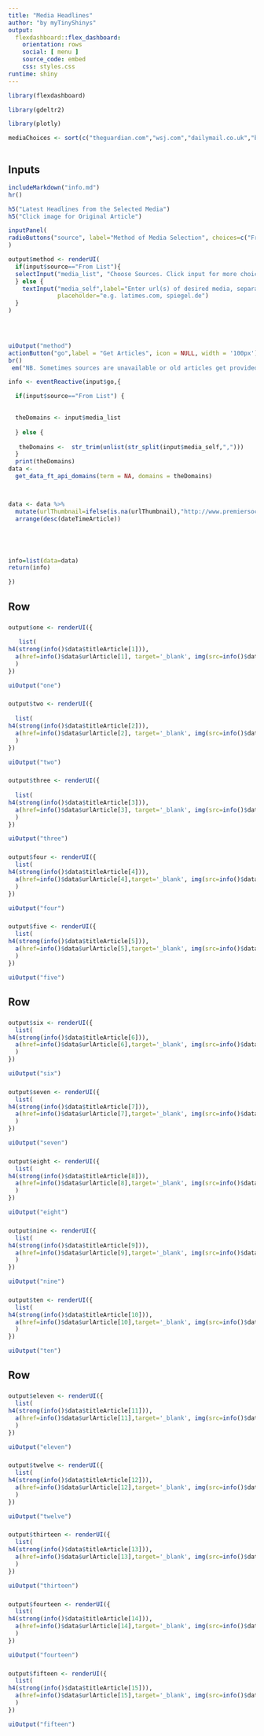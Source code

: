 ```yaml
---
title: "Media Headlines"
author: "by myTinyShinys"
output: 
  flexdashboard::flex_dashboard:
    orientation: rows
    social: [ menu ]
    source_code: embed
    css: styles.css
runtime: shiny
---
```


```r
library(flexdashboard)

library(gdeltr2)

library(plotly)

mediaChoices <- sort(c("theguardian.com","wsj.com","dailymail.co.uk","bbc.co.uk","espn.com","news.cn","thehindu.com", "orlandosentinel.com","washingtonpost.com", "nytimes.com"))



```

Inputs {.sidebar data-width=325}
-------------------------------------

```r
includeMarkdown("info.md")
hr()

h5("Latest Headlines from the Selected Media") 
h5("Click image for Original Article") 

inputPanel(
radioButtons("source", label="Method of Media Selection", choices=c("From List","Self Input"), inline=T)
)

output$method <- renderUI(
  if(input$source=="From List"){
  selectInput("media_list", "Choose Sources. Click input for more choices", choices=mediaChoices,multiple=T, selected=c("nytimes.com","washingtonpost.com"))
  } else {
    textInput("media_self",label="Enter url(s) of desired media, separated by comma", 
              placeholder="e.g. latimes.com, spiegel.de")
  }
)

 


uiOutput("method")
actionButton("go",label = "Get Articles", icon = NULL, width = '100px')
br()
 em("NB. Sometimes sources are unavailable or old articles get provided") 

info <- eventReactive(input$go,{

  if(input$source=="From List") {

    
  theDomains <- input$media_list
  
  } else {
    
   theDomains <-  str_trim(unlist(str_split(input$media_self,",")))
  }
  print(theDomains)
data <- 
  get_data_ft_api_domains(term = NA, domains = theDomains)



data <- data %>% 
  mutate(urlThumbnail=ifelse(is.na(urlThumbnail),"http://www.premiersoccerstats.com/noImage2.jpg",urlThumbnail)) %>% 
  arrange(desc(dateTimeArticle))





info=list(data=data)
return(info)

})
```

Row {data-height=200}
-----------------------------------------------------------------------


### {.no-title}

```r

output$one <- renderUI({
  
   list(
h4(strong(info()$data$titleArticle[1])),
  a(href=info()$data$urlArticle[1], target='_blank', img(src=info()$data$urlThumbnail[1], width= 350))
  )
})

uiOutput("one")
```


### {.no-title}

```r

output$two <- renderUI({
 
  list(
h4(strong(info()$data$titleArticle[2])),
  a(href=info()$data$urlArticle[2], target='_blank', img(src=info()$data$urlThumbnail[2], width= 350))
  )
})

uiOutput("two")
```


### {.no-title}

```r

output$three <- renderUI({
  
  list(
h4(strong(info()$data$titleArticle[3])),
  a(href=info()$data$urlArticle[3], target='_blank', img(src=info()$data$urlThumbnail[3], width= 350))
  )
})

uiOutput("three")
```


### {.no-title}

```r

output$four <- renderUI({
  list(
h4(strong(info()$data$titleArticle[4])),
  a(href=info()$data$urlArticle[4],target='_blank', img(src=info()$data$urlThumbnail[4], width= 350))
  )
})

uiOutput("four")
```


### {.no-title}

```r

output$five <- renderUI({
  list(
h4(strong(info()$data$titleArticle[5])),
  a(href=info()$data$urlArticle[5],target='_blank', img(src=info()$data$urlThumbnail[5], width= 350))
  )
})

uiOutput("five")
```



Row {data-height=200}
-----------------------------------------------------------------------


### {.no-title}

```r

output$six <- renderUI({
  list(
h4(strong(info()$data$titleArticle[6])),
  a(href=info()$data$urlArticle[6],target='_blank', img(src=info()$data$urlThumbnail[6], width= 350))
  )
})

uiOutput("six")
```


### {.no-title}

```r

output$seven <- renderUI({
  list(
h4(strong(info()$data$titleArticle[7])),
  a(href=info()$data$urlArticle[7],target='_blank', img(src=info()$data$urlThumbnail[7], width= 350))
  )
})

uiOutput("seven")
```


### {.no-title}

```r

output$eight <- renderUI({
  list(
h4(strong(info()$data$titleArticle[8])),
  a(href=info()$data$urlArticle[8],target='_blank', img(src=info()$data$urlThumbnail[8], width= 350))
  )
})

uiOutput("eight")
```


### {.no-title}

```r

output$nine <- renderUI({
  list(
h4(strong(info()$data$titleArticle[9])),
  a(href=info()$data$urlArticle[9],target='_blank', img(src=info()$data$urlThumbnail[9], width= 350))
  )
})

uiOutput("nine")
```


### {.no-title}

```r

output$ten <- renderUI({
  list(
h4(strong(info()$data$titleArticle[10])),
  a(href=info()$data$urlArticle[10],target='_blank', img(src=info()$data$urlThumbnail[10], width= 350))
  )
})

uiOutput("ten")
```

Row {data-height=200}
-----------------------------------------------------------------------


### {.no-title}

```r

output$eleven <- renderUI({
  list(
h4(strong(info()$data$titleArticle[11])),
  a(href=info()$data$urlArticle[11],target='_blank', img(src=info()$data$urlThumbnail[11], width= 350))
  )
})

uiOutput("eleven")
```


### {.no-title}

```r

output$twelve <- renderUI({
  list(
h4(strong(info()$data$titleArticle[12])),
  a(href=info()$data$urlArticle[12],target='_blank', img(src=info()$data$urlThumbnail[12], width= 350))
  )
})

uiOutput("twelve")
```


### {.no-title}

```r

output$thirteen <- renderUI({
  list(
h4(strong(info()$data$titleArticle[13])),
  a(href=info()$data$urlArticle[13],target='_blank', img(src=info()$data$urlThumbnail[13], width= 350))
  )
})

uiOutput("thirteen")
```


### {.no-title}

```r

output$fourteen <- renderUI({
  list(
h4(strong(info()$data$titleArticle[14])),
  a(href=info()$data$urlArticle[14],target='_blank', img(src=info()$data$urlThumbnail[14], width= 350))
  )
})

uiOutput("fourteen")
```


### {.no-title}

```r

output$fifteen <- renderUI({
  list(
h4(strong(info()$data$titleArticle[15])),
  a(href=info()$data$urlArticle[15],target='_blank', img(src=info()$data$urlThumbnail[15], width= 350))
  )
})

uiOutput("fifteen")
```

